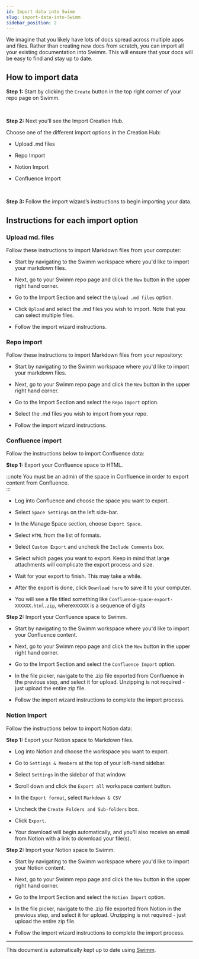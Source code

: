 ```yaml
---
id: Import data into Swimm
slug: import-data-into-Swimm
sidebar_position: 2
---
```


We imagine that you likely have lots of docs spread across multiple apps and files. Rather than creating new docs from scratch, you can import all your existing documentation into Swimm. This will ensure that your docs will be easy to find and stay up to date.

## How to import data

**Step 1:** Start by clicking the `Create` button in the top right corner of your repo page on Swimm.


<br/>

**Step 2:** Next you’ll see the Import Creation Hub.

Choose one of the different import options in the Creation Hub:

*   Upload .md files
    
*   Repo Import
    
*   Notion Import
    
*   Confluence Import


<br/>

**Step 3:** Follow the import wizard’s instructions to begin importing your data.

## Instructions for each import option

### Upload md. files

Follow these instructions to import Markdown files from your computer:

*   Start by navigating to the Swimm workspace where you'd like to import your markdown files.
    
*   Next, go to your Swimm repo page and click the `New` button in the upper right hand corner.
    
*   Go to the Import Section and select the `Upload .md files` option.
    
*   Click `Upload` and select the .md files you wish to import. Note that you can select multiple files.
    
*   Follow the import wizard instructions.
    

### Repo import

Follow these instructions to import Markdown files from your repository:

*   Start by navigating to the Swimm workspace where you'd like to import your markdown files.
    
*   Next, go to your Swimm repo page and click the `New` button in the upper right hand corner.
    
*   Go to the Import Section and select the `Repo` `Import` option.
    
*   Select the .md files you wish to import from your repo.
    
*   Follow the import wizard instructions.
    

### Confluence import

Follow the instructions below to import Confluence data:

**Step 1:** Export your Confluence space to HTML.

:::note
You must be an admin of the space in Confluence in order to export content from Confluence.<br/>
:::

*   Log into Confluence and choose the space you want to export.
    
*   Select `Space Settings` on the left side-bar.
    
*   In the Manage Space section, choose `Export Space`.
    
*   Select `HTML` from the list of formats.
    
*   Select `Custom Export` and uncheck the `Include Comments` box.
    
*   Select which pages you want to export. Keep in mind that large attachments will complicate the export process and size.
    
*   Wait for your export to finish. This may take a while.
    
*   After the export is done, click `Download here` to save it to your computer.
    
*   You will see a file titled something like `Confluence-space-export-XXXXXX.html.zip`, where`XXXXXX` is a sequence of digits
    

**Step 2:** Import your Confluence space to Swimm.

*   Start by navigating to the Swimm workspace where you'd like to import your Confluence content.
    
*   Next, go to your Swimm repo page and click the `New` button in the upper right hand corner.
    
*   Go to the Import Section and select the `Confluence Import` option.
    
*   In the file picker, navigate to the .zip file exported from Confluence in the previous step, and select it for upload. Unzipping is not required - just upload the entire zip file.
    
*   Follow the import wizard instructions to complete the import process.
    

### Notion Import

Follow the instructions below to import Notion data:

**Step 1:** Export your Notion space to Markdown files.

*   Log into Notion and choose the workspace you want to export.
    
*   Go to `Settings & Members` at the top of your left-hand sidebar.
    
*   Select `Settings` in the sidebar of that window.
    
*   Scroll down and click the `Export all` workspace content button.
    
*   In the `Export format`, select `Markdown & CSV`
    
*   Uncheck the `Create Folders and Sub-folders` box.
    
*   Click `Export`.
    
*   Your download will begin automatically, and you'll also receive an email from Notion with a link to download your file(s).
    

**Step 2:** Import your Notion space to Swimm.

*   Start by navigating to the Swimm workspace where you'd like to import your Notion content.
    
*   Next, go to your Swimm repo page and click the `New` button in the upper right hand corner.
    
*   Go to the Import Section and select the `Notion Import` option.
    
*   In the file picker, navigate to the .zip file exported from Notion in the previous step, and select it for upload. Unzipping is not required - just upload the entire zip file.
    
*   Follow the import wizard instructions to complete the import process.
    

---
This document is automatically kept up to date using [Swimm](https://swimm.io).
